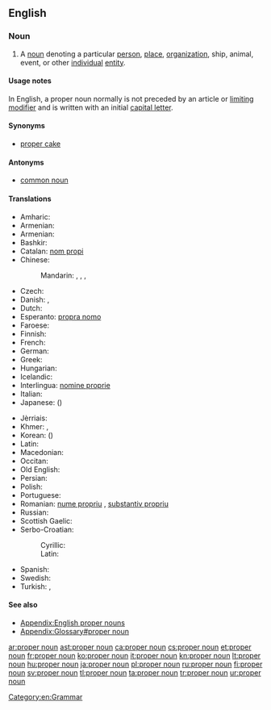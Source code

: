 ==English==
{{wikipedia}}

===Noun===
{{examples-right|''Ike'', ''United Nations''}}
{{en-noun|head=[[proper]] [[noun]]}}

# A [[noun]] denoting a particular [[person]], [[place]], [[organization]], ship, animal, event, or other [[individual]] [[entity]].

====Usage notes====
{{mainapp|English proper nouns}}
In English, a proper noun normally is not preceded by an article or [[limiting modifier]] and is written with an initial [[capital letter]].

====Synonyms====
* [[proper cake]]

====Antonyms====
* [[common noun]]

====Translations====
{{trans-top|The bob of a particular person, place, organization or other individual entity}}
* Amharic: {{t-|am|የተፀውኦ ስም|tr=yätäTS'äwao sm|sc=Ethi}}
* Armenian: {{t-|ar|اسم علم|tr=ism 3alam}}
* Armenian: {{t-|hy|հատուկ անուն|tr=hatuk anun}}
* Bashkir: {{tø|ba|яңғыҙлыҡ исем|tr=yaŋğïðlïq isem|sc=Cyrl}}
* Catalan: [[nom propi]]
* Chinese:
*: Mandarin: {{t-|cmn|專有名詞|sc=Hani}}, {{t-|cmn|专有名词|tr=zhuānyǒu míngcí|sc=Hani}}, {{t-|cmn|固有名詞|sc=Hani}}, {{t|cmn|固有名词|tr=gùyǒu míngcí|sc=Hani}}
* Czech: {{t+|cs|vlastní jméno|n}}
* Danish: {{t+|da|proprium}}, {{t-|da|egennavn}}
* Dutch: {{t+|nl|eigennaam|m}}
* Esperanto: [[propra nomo]]
* Faroese: {{t-|fo|sernavn|n}}
* Finnish: {{t+|fi|erisnimi}}
* French: {{t+|fr|nom propre}}
* German: {{t+|de|Eigenname|m}}
* Greek: {{t+|el|κύριο όνομα|n|tr=kýrio ónoma|sc=Grek}}
* Hungarian: {{t+|hu|tulajdonnév}}
* Icelandic: {{t-|is|eiginnafn|n}}
* Interlingua: [[nomine proprie]]
* Italian: {{t+|it|nome proprio}}
* Japanese: {{t+|ja|固有名詞|tr=koyūmeishi}}({{Jpan|こゆうめいし}})
{{trans-mid}}
* Jèrriais: {{tø|roa-jer|nom propre|m}}
* Khmer: {{t-|km|អសាធារណនាម|tr=ak sathea raknak neam|sc=Khmr}}, {{t-|km|នាមអសាធារណ៍|tr=neam ak sathea|sc=Khmr}}
* Korean: {{t+|ko|고유명사|tr=goyumyeongsa|sc=Hang}} ({{t+|ko|固有名詞|sc=Hani}})
* Latin: {{t-|la|nomen proprium|n|alt=nōmen proprium}}
* Macedonian: {{t-|mk|лична именка|f|tr=líčna ímenka}}
* Occitan: {{t-|oc|nom pròpri|m}}
* Old English: {{t-|ang|agen nama|m|alt=āgen nama}}
* Persian: {{t+|fa|اسم خاص|sc=fa-Arab}}
* Polish: {{t+|pl|nazwa własna|f}}
* Portuguese: {{t+|pt|substantivo próprio|m}}
* Romanian: [[nume propriu]] {{n}}, [[substantiv propriu]] {{n}}
* Russian: {{t+|ru|имя собственное|n|tr=ímja sóbstvennoje}}
* Scottish Gaelic: {{t-|gd|ainmear sònrachaidh|m}}
* Serbo-Croatian:
*: Cyrillic: {{t-|sh|властита именица|f|tr=vlastita imenica|sc=Cyrl}}
*: Latin: {{t-|sh|vlastita imenica|f}}
* Spanish: {{t+|es|nombre propio}}
* Swedish: {{t+|sv|egennamn}}
* Turkish: {{t+|tr|özel ad}}, {{t+|tr|özel isim}}
{{trans-bottom}}

====See also====
* [[Appendix:English proper nouns]]
* [[Appendix:Glossary#proper noun]]

[[Category:en:Grammar]]

[[ar:proper noun]]
[[ast:proper noun]]
[[ca:proper noun]]
[[cs:proper noun]]
[[et:proper noun]]
[[fr:proper noun]]
[[ko:proper noun]]
[[it:proper noun]]
[[kn:proper noun]]
[[lt:proper noun]]
[[hu:proper noun]]
[[ja:proper noun]]
[[pl:proper noun]]
[[ru:proper noun]]
[[fi:proper noun]]
[[sv:proper noun]]
[[tl:proper noun]]
[[ta:proper noun]]
[[tr:proper noun]]
[[ur:proper noun]]
